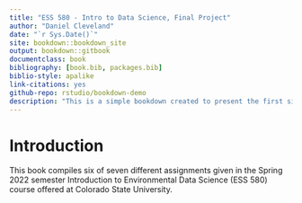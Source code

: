 ```yaml
--- 
title: "ESS 580 - Intro to Data Science, Final Project"
author: "Daniel Cleveland"
date: "`r Sys.Date()`"
site: bookdown::bookdown_site
output: bookdown::gitbook
documentclass: book
bibliography: [book.bib, packages.bib]
biblio-style: apalike
link-citations: yes
github-repo: rstudio/bookdown-demo
description: "This is a simple bookdown created to present the first six data science assignments of ESS 580, Spring 2022."
---
```


# Introduction

This book compiles six of seven different assignments given in the Spring 2022 semester Introduction to Environmental Data Science (ESS 580) course offered at Colorado State University.



